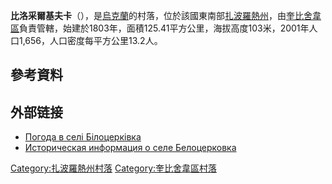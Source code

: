 {{no footnotes|time=2015-10-09T05:09:54+00:00}}
{{coord|47|14|13|N|36|49|15|E|scale:100000|display=title}}

'''比洛采爾基夫卡'''（{{lang-uk|Білоцерківка}}），是[[烏克蘭|烏克蘭]]的村落，位於該國東南部[[扎波羅熱州|扎波羅熱州]]，由[[奎比舍韋區|奎比舍韋區]]負責管轄，始建於1803年，面積125.41平方公里，海拔高度103米，2001年人口1,656，人口密度每平方公里13.2人。

==參考資料==
{{reflist}}

==外部链接==
* [http://weather.in.ua/ua/zaporozhskaja/1366 Погода в селі Білоцерківка] {{Wayback|url=http://weather.in.ua/ua/zaporozhskaja/1366 |date=20160305074448 }}
* [http://www.surnameindex.info/info/ekaterinoslav/alexandrovsk/belotserkovka/index.html Историческая информация о селе Белоцерковка] {{Wayback|url=http://www.surnameindex.info/info/ekaterinoslav/alexandrovsk/belotserkovka/index.html |date=20210930154355 }} {{ref-ru}}

[[Category:扎波羅熱州村落|Category:扎波羅熱州村落]]
[[Category:奎比舍韋區村落|Category:奎比舍韋區村落]]


{{Zaporizhia-geo-stub}}